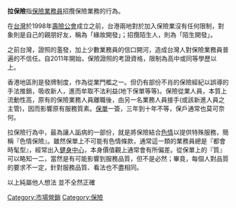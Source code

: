 {{地域中心}}
'''拉保險'''指[[保險|保險]][[業務員|業務員]]招攬保險業務的行為。

在[[台灣|台灣]]於1998年[[壽險公會|壽險公會]]成立之前，台港兩地對於加入保險業沒有任何限制，對象則是自己的親朋好友，稱為「緣故開發」；招攬陌生人，則為「陌生開發」。

之前台灣，證照的濫發，加上少數業務員的信口開河，造成台灣人對保險業務員普遍的不信任。自2011年開始，保險證照的考證資格，限制為高中或同等學歷以上。

香港地區則是發牌制度，作為從業門檻之一。但仍有部份不肖的保險經紀以誤導的手法推銷，吸收新人，進而牟取不法利益(地下保單等等)。保險從業人員，本質上流動性高，原有的保險業務人員離職後，由另一名業務人員接手(或該新進人員之主管)，因而影響原有服務質素。[[保單|保單]]一簽，三年到十年不等，保戶通常也莫可奈何。

拉保險行為中，最為讓人詬病的一部份，就是將保險結合[[色情|色情]]以提供特殊服務，簡稱『色情保險』。雖然保單上不可能有色情條款，通常這一類的業務員總是『都會時髦型』，經常出入[[健身中心|健身中心]]，本身價值觀上通常會有所偏差。從保單上的『質』可以略知一二，當然是有可能影響到服務品質，但不是必然；畢竟，每個人對品質的要求不一定，針對服務品質、看法也不盡相同。

以上純屬他人想法
並不全然正確
{{Marketing-stub}}
[[Category:市場營銷|Category:市場營銷]]
[[Category:保險|Category:保險]]